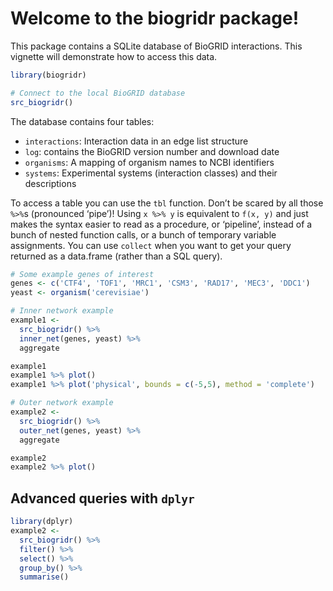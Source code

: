 <!--
%\VignetteEngine{knitr::knitr}
%\VignetteIndexEntry{usage examples}
-->

Welcome to the biogridr package!
================================

This package contains a SQLite database of BioGRID interactions. This vignette 
will demonstrate how to access this data.

```r
library(biogridr)

# Connect to the local BioGRID database
src_biogridr()
```

The database contains four tables:

- `interactions`: Interaction data in an edge list structure
- `log`: contains the BioGRID version number and download date
- `organisms`: A mapping of organism names to NCBI identifiers
- `systems`: Experimental systems (interaction classes) and their descriptions

To access a table you can use the `tbl` function. Don't be scared by all those 
`%>%`s (pronounced 'pipe')! Using `x %>% y` is equivalent to `f(x, y)` and just 
makes the syntax easier to read as a procedure, or 'pipeline', instead of a 
bunch of nested function calls, or a bunch of temporary variable assignments. 
You can use `collect` when you want to get your query returned as a data.frame 
(rather than a SQL query).

```r
# Some example genes of interest
genes <- c('CTF4', 'TOF1', 'MRC1', 'CSM3', 'RAD17', 'MEC3', 'DDC1')
yeast <- organism('cerevisiae')
```

```r
# Inner network example
example1 <-
  src_biogridr() %>%
  inner_net(genes, yeast) %>%
  aggregate

example1
example1 %>% plot()
example1 %>% plot('physical', bounds = c(-5,5), method = 'complete')
```

```r
# Outer network example
example2 <- 
  src_biogridr() %>%
  outer_net(genes, yeast) %>%
  aggregate

example2
example2 %>% plot()
```

Advanced queries with `dplyr`
---------------------------------

```r
library(dplyr)
example2 <- 
  src_biogridr() %>%
  filter() %>%
  select() %>%
  group_by() %>%
  summarise()
```
